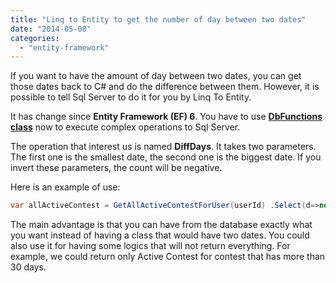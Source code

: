 ```yaml
---
title: "Linq to Entity to get the number of day between two dates"
date: "2014-05-08"
categories: 
  - "entity-framework"
---
```


If you want to have the amount of day between two dates, you can get those dates back to C# and do the difference between them. However, it is possible to tell Sql Server to do it for you by Linq To Entity.

It has change since **Entity Framework (EF) 6**. You have to use [**DbFunctions class**](http://msdn.microsoft.com/en-us/library/system.data.entity.dbfunctions_methods(v=vs.113).aspx) now to execute complex operations to Sql Server.

The operation that interest us is named **DiffDays**. It takes two parameters. The first one is the smallest date, the second one is the biggest date. If you invert these parameters, the count will be negative.

Here is an example of use:

```csharp
var allActiveContest = GetAllActiveContestForUser(userId) .Select(d=>new ContestWithSmallStatistics(){ Id=d.Id, Name=d.Name, NumberOfDaysRemainingBeforeEndDate = DbFunctions.DiffDays(d.RegistrationRules.StartingTime,d.RegistrationRules.EndingTime).Value, NumberOfUsersRegistered = d.Contester.Count }); 
```

The main advantage is that you can have from the database exactly what you want instead of having a class that would have two dates. You could also use it for having some logics that will not return everything. For example, we could return only Active Contest for contest that has more than 30 days.
